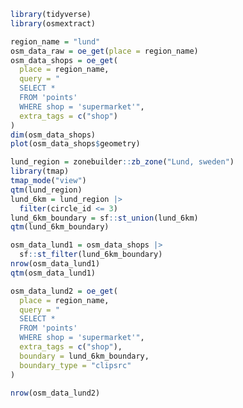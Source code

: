 

```r
library(tidyverse)
library(osmextract)

region_name = "lund"
osm_data_raw = oe_get(place = region_name)
osm_data_shops = oe_get(
  place = region_name,
  query = "
  SELECT * 
  FROM 'points' 
  WHERE shop = 'supermarket'",
  extra_tags = c("shop")
)
dim(osm_data_shops)
plot(osm_data_shops$geometry)

lund_region = zonebuilder::zb_zone("Lund, sweden")
library(tmap)
tmap_mode("view")
qtm(lund_region)
lund_6km = lund_region |>
  filter(circle_id <= 3)
lund_6km_boundary = sf::st_union(lund_6km)
qtm(lund_6km_boundary)

osm_data_lund1 = osm_data_shops |>
  sf::st_filter(lund_6km_boundary)
nrow(osm_data_lund1)
qtm(osm_data_lund1)

osm_data_lund2 = oe_get(
  place = region_name,
  query = "
  SELECT * 
  FROM 'points' 
  WHERE shop = 'supermarket'",
  extra_tags = c("shop"),
  boundary = lund_6km_boundary,
  boundary_type = "clipsrc"
)

nrow(osm_data_lund2)
```

